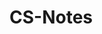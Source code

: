 
# CS-Notes

<Iframe
    url="//music.163.com/outchain/player?type=2&id=2057696725&auto=1&height=66"
    width="330"
    height="86"
    frameBorder="0"
    marginWidth="0"
    marginHeight="0"
/>

计算机考研记录:)



## Why？

谁让nexrta太好看了

## Documentation

<p>asas</p>
